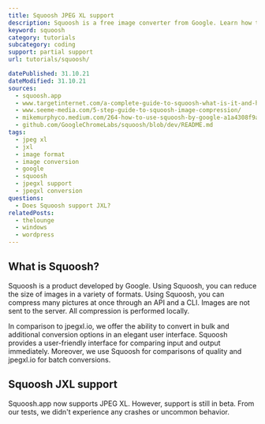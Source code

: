 ```yaml
---
title: Squoosh JPEG XL support
description: Squoosh is a free image converter from Google. Learn how to use JXL images within Squoosh.
keyword: squoosh
category: tutorials
subcategory: coding
support: partial support
url: tutorials/squoosh/

datePublished: 31.10.21
dateModified: 31.10.21
sources:
  - squoosh.app
  - www.targetinternet.com/a-complete-guide-to-squoosh-what-is-it-and-how-to-use-it/
  - www.seeme-media.com/5-step-guide-to-squoosh-image-compression/
  - mikemurphyco.medium.com/264-how-to-use-squoosh-by-google-a1a4308f9ab9
  - github.com/GoogleChromeLabs/squoosh/blob/dev/README.md
tags:
  - jpeg xl
  - jxl
  - image format
  - image conversion
  - google
  - squoosh
  - jpegxl support
  - jpegxl conversion
questions:
  - Does Squoosh support JXL?
relatedPosts:
  - thelounge
  - windows
  - wordpress
---
```


## What is Squoosh?

Squoosh is a product developed by Google. Using Squoosh, you can reduce the size of images in a variety of formats. Using Squoosh, you can compress many pictures at once through an API and a CLI. Images are not sent to the server. All compression is performed locally.

In comparison to jpegxl.io, we offer the ability to convert in bulk and additional conversion options in an elegant user interface. Squoosh provides a user-friendly interface for comparing input and output immediately. Moreover, we use Squoosh for comparisons of quality and jpegxl.io for batch conversions.

## Squoosh JXL support

Squoosh.app now supports JPEG XL. However, support is still in beta.
From our tests, we didn't experience any crashes or uncommon behavior.

<Link text="Try Squoosh out today!" href="squoosh.app/" />
